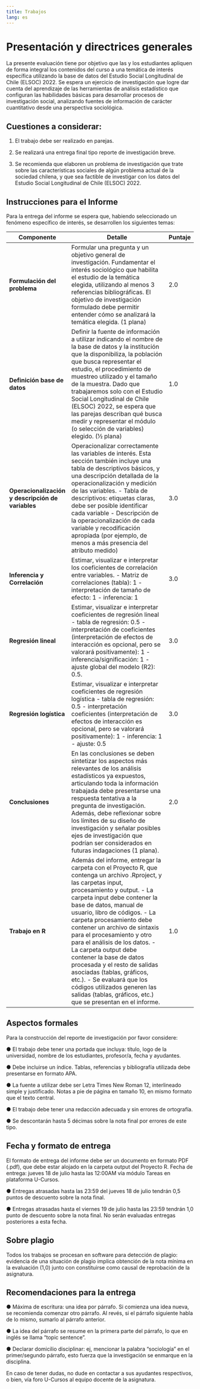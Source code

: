 ---
title: Trabajos
lang: es
---

# Presentación y directrices generales

La presente evaluación tiene por objetivo que las y los estudiantes apliquen de forma integral los
contenidos del curso a una temática de interés específica utilizando la base de datos del Estudio Social
Longitudinal de Chile (ELSOC) 2022. Se espera un ejercicio de investigación que logre dar cuenta del
aprendizaje de las herramientas de análisis estadístico que configuran las habilidades básicas para
desarrollar procesos de investigación social, analizando fuentes de información de carácter
cuantitativo desde una perspectiva sociológica.

## Cuestiones a considerar:

  1. El trabajo debe ser realizado en parejas.
  
  2. Se realizará una entrega final tipo reporte de investigación breve.

  3. Se recomienda que elaboren un problema de investigación que trate sobre las características sociales de algún problema actual de la sociedad chilena, y que sea factible de investigar con los datos del Estudio Social Longitudinal de Chile (ELSOC) 2022.
  
##   Instrucciones para el Informe
  
Para la entrega del informe se espera que, habiendo seleccionado un fenómeno específico de interés, se desarrollen los siguientes temas:
  
| **Componente**               | **Detalle**                                                                                                                                                                                                                                        | **Puntaje** |
|------------------------------|-----------------------------------------------------------------------------------------------------------------------------------------------------------------------------------------------------------------------------------------------------|-------------|
| **Formulación del problema** | Formular una pregunta y un objetivo general de investigación. Fundamentar el interés sociológico que habilita el estudio de la temática elegida, utilizando al menos 3 referencias bibliográficas. El objetivo de investigación formulado debe permitir entender cómo se analizará la temática elegida. (1 plana) | 2.0         |
| **Definición base de datos** | Definir la fuente de información a utilizar indicando el nombre de la base de datos y la institución que la disponibiliza, la población que busca representar el estudio, el procedimiento de muestreo utilizado y el tamaño de la muestra. Dado que trabajaremos solo con el Estudio Social Longitudinal de Chile (ELSOC) 2022, se espera que las parejas describan qué busca medir y representar el módulo (o selección de variables) elegido. (½ plana) | 1.0         |
| **Operacionalización y descripción de variables** | Operacionalizar correctamente las variables de interés. Esta sección también incluye una tabla de descriptivos básicos, y una descripción detallada de la operacionalización y medición de las variables. - Tabla de descriptivos: etiquetas claras, debe ser posible identificar cada variable - Descripción de la operacionalización de cada variable y recodificación apropiada (por ejemplo, de menos a más presencia del atributo medido) | 3.0         |
| **Inferencia y Correlación** | Estimar, visualizar e interpretar los coeficientes de correlación entre variables. - Matriz de correlaciones (tabla): 1 - interpretación de tamaño de efecto: 1 - inferencia: 1                                                                                      | 3.0         |
| **Regresión lineal**         | Estimar, visualizar e interpretar coeficientes de regresión lineal - tabla de regresión: 0.5 - interpretación de coeficientes (interpretación de efectos de interacción es opcional, pero se valorará positivamente): 1 - inferencia/significación: 1 - ajuste global del modelo (R2): 0.5.      | 3.0         |
| **Regresión logística**      | Estimar, visualizar e interpretar coeficientes de regresión logística - tabla de regresión: 0.5 - interpretación coeficientes (interpretación de efectos de interacción es opcional, pero se valorará positivamente): 1 - inferencia: 1 - ajuste: 0.5      | 3.0         |
| **Conclusiones**             | En las conclusiones se deben sintetizar los aspectos más relevantes de los análisis estadísticos ya expuestos, articulando toda la información trabajada debe presentarse una respuesta tentativa a la pregunta de investigación. Además, debe reflexionar sobre los límites de su diseño de investigación y señalar posibles ejes de investigación que podrían ser considerados en futuras indagaciones (1 plana). | 2.0         |
| **Trabajo en R**             | Además del informe, entregar la carpeta con el Proyecto R, que contenga un archivo .Rproject, y las carpetas input, procesamiento y output. - La carpeta input debe contener la base de datos, manual de usuario, libro de códigos. - La carpeta procesamiento debe contener un archivo de sintaxis para el procesamiento y otro para el análisis de los datos. - La carpeta output debe contener la base de datos procesada y el resto de salidas asociadas (tablas, gráficos, etc.). - Se evaluará que los códigos utilizados generen las salidas (tablas, gráficos, etc.) que se presentan en el informe. | 1.0         |
 



## Aspectos formales  
  
Para la construcción del reporte de investigación por favor considere:

● El trabajo debe tener una portada que incluya: título, logo de la universidad, nombre de los
estudiantes, profesor/a, fecha y ayudantes.

● Debe incluirse un índice. Tablas, referencias y bibliografía utilizada debe presentarse en
formato APA.

● La fuente a utilizar debe ser Letra Times New Roman 12, interlineado simple y justificado.
Notas a pie de página en tamaño 10, en mismo formato que el texto central.

● El trabajo debe tener una redacción adecuada y sin errores de ortografía.

● Se descontarán hasta 5 décimas sobre la nota final por errores de este tipo.
  
## Fecha y formato de entrega 
  
El formato de entrega del informe debe ser un documento en formato PDF (.pdf), que debe estar
alojado en la carpeta output del Proyecto R. Fecha de entrega: jueves 18 de julio hasta las 12:00AM
vía módulo Tareas en plataforma U-Cursos.

● Entregas atrasadas hasta las 23:59 del jueves 18 de julio tendrán 0,5 puntos de descuento
sobre la nota final.

● Entregas atrasadas hasta el viernes 19 de julio hasta las 23:59 tendrán 1,0 punto de descuento
sobre la nota final. No serán evaluadas entregas posteriores a esta fecha.

## Sobre plagio

Todos los trabajos se procesan en software para detección de plagio: evidencia de una situación de
plagio implica obtención de la nota mínima en la evaluación (1,0) junto con constituirse como causal
de reprobación de la asignatura.

## Recomendaciones para la entrega

● Máxima de escritura: una idea por párrafo. Si comienza una idea nueva, se recomienda
comenzar otro párrafo. Al revés, si el párrafo siguiente habla de lo mismo, sumarlo al párrafo
anterior.

● La idea del párrafo se resume en la primera parte del párrafo, lo que en inglés se llama "topic
sentence".

● Declarar domicilio disciplinar: ej, mencionar la palabra "sociología" en el primer/segundo
párrafo, esto fuerza que la investigación se enmarque en la disciplina.

En caso de tener dudas, no dude en contactar a sus ayudantes respectivos, o bien, vía foro U-Cursos al
equipo docente de la asignatura.




